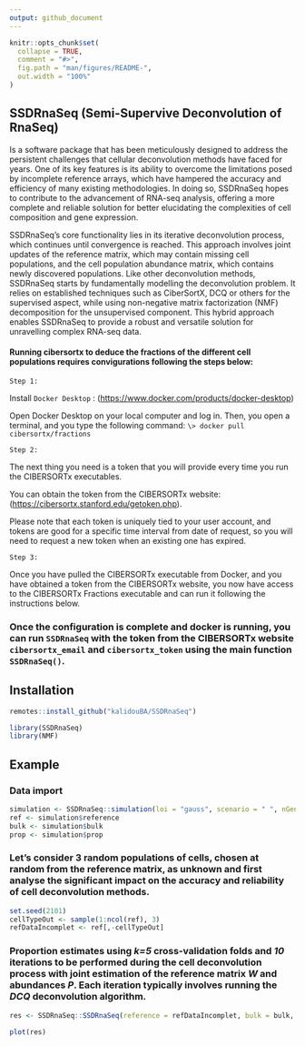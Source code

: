 ```yaml
---
output: github_document
---
```


<!-- README.md is generated from README.Rmd. Please edit that file -->

```r
knitr::opts_chunk$set(
  collapse = TRUE,
  comment = "#>",
  fig.path = "man/figures/README-",
  out.width = "100%"
)
```


## **SSDRnaSeq (Semi-Supervive Deconvolution of RnaSeq)**

Is a software package that has been meticulously designed to address the persistent challenges that cellular deconvolution methods have faced for years. One of its key features is its ability to overcome the limitations posed by incomplete reference arrays, which have hampered the accuracy and efficiency of many existing methodologies. In doing so, SSDRnaSeq hopes to contribute to the advancement of RNA-seq analysis, offering a more complete and reliable solution for better elucidating the complexities of cell composition and gene expression.

SSDRnaSeq's core functionality lies in its iterative deconvolution process, which continues until convergence is reached. This approach involves joint updates of the reference matrix, which may contain missing cell populations, and the cell population abundance matrix, which contains newly discovered populations. Like other deconvolution methods, SSDRnaSeq starts by fundamentally modelling the deconvolution problem. It relies on established techniques such as CiberSortX, DCQ or others for the supervised aspect, while using non-negative matrix factorization (NMF) decomposition for the unsupervised component. This hybrid approach enables SSDRnaSeq to provide a robust and versatile solution for unravelling complex RNA-seq data.

#### Running cibersortx to deduce the fractions of the different cell populations requires convigurations following the steps below:

`Step 1:`

Install `Docker Desktop` : (<https://www.docker.com/products/docker-desktop>)

Open Docker Desktop on your local computer and log in. Then, you open a terminal, and you type the following command: `\> docker pull cibersortx/fractions`

`Step 2:`

The next thing you need is a token that you will provide every time you run the CIBERSORTx executables.

You can obtain the token from the CIBERSORTx website: (<https://cibersortx.stanford.edu/getoken.php>).

Please note that each token is uniquely tied to your user account, and tokens are good for a specific time interval from date of request, so you will need to request a new token when an existing one has expired.

`Step 3:`

Once you have pulled the CIBERSORTx executable from Docker, and you have obtained a token from the CIBERSORTx website, you now have access to the CIBERSORTx Fractions executable and can run it following the instructions below.

### Once the configuration is complete and docker is running, you can run `SSDRnaSeq` with the token from the CIBERSORTx website `cibersortx_email` and `cibersortx_token` using the main function `SSDRnaSeq()`.

## Installation

```r
remotes::install_github("kalidouBA/SSDRnaSeq")
```


```r
library(SSDRnaSeq)
library(NMF)
```


## Example

### Data import

```r
simulation <- SSDRnaSeq::simulation(loi = "gauss", scenario = " ", nGenes = 100, nCellsType = 15)
ref <- simulation$reference
bulk <- simulation$bulk
prop <- simulation$prop
```

### Let's consider 3 random populations of cells, chosen at random from the reference matrix, as unknown and first analyse the significant impact on the accuracy and reliability of cell deconvolution methods.

```r
set.seed(2101)
cellTypeOut <- sample(1:ncol(ref), 3)
refDataIncomplet <- ref[,-cellTypeOut]
```

### Proportion estimates using *k=5* cross-validation folds and *10* iterations to be performed during the cell deconvolution process with joint estimation of the reference matrix *W* and abundances *P*. Each iteration typically involves running the *DCQ* deconvolution algorithm.

```r
res <- SSDRnaSeq::SSDRnaSeq(reference = refDataIncomplet, bulk = bulk, k_folds = 5, nIteration = 5, methodDeconv ="DCQ")
```



``` r
plot(res)
```
